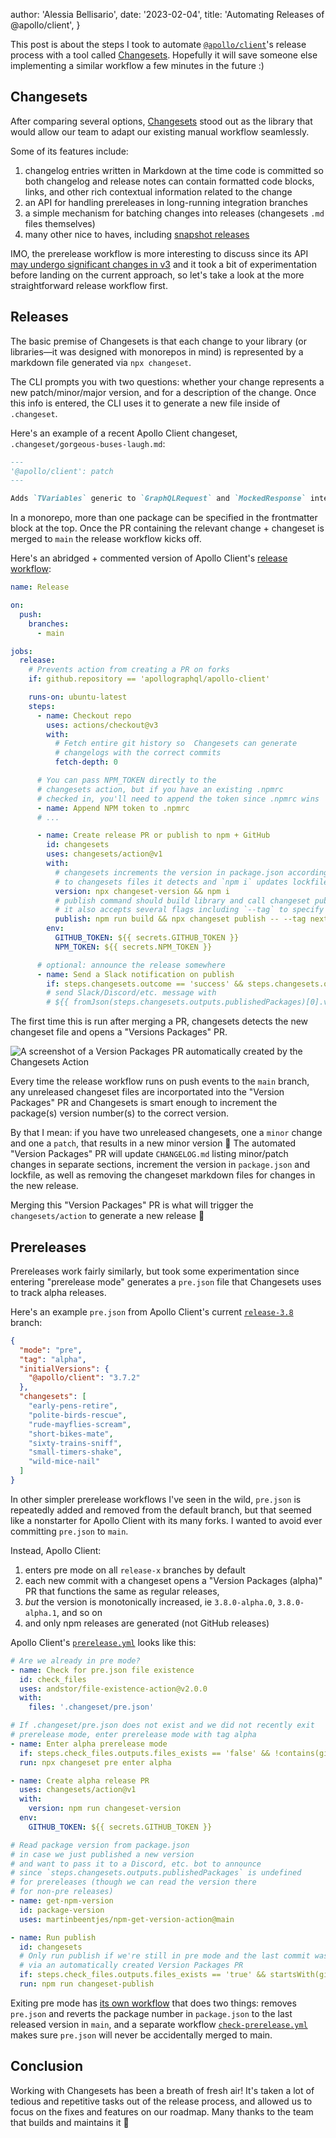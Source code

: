 
  author: 'Alessia Bellisario',
  date: '2023-02-04',
  title: 'Automating Releases of @apollo/client',
}


This post is about the steps I took to automate [`@apollo/client`](https://github.com/apollographql/apollo-client)'s release process with a tool called [Changesets](https://github.com/changesets/changesets). Hopefully it will save someone else implementing a similar workflow a few minutes in the future :)

## Changesets

After comparing several options, [Changesets](https://github.com/changesets/changesets) stood out as the library that would allow our team to adapt our existing manual workflow seamlessly.

Some of its features include:

1. changelog entries written in Markdown at the time code is committed so both changelog and release notes can contain formatted code blocks, links, and other rich contextual information related to the change
1. an API for handling prereleases in long-running integration branches
1. a simple mechanism for batching changes into releases (changesets `.md` files themselves)
1. many other nice to haves, including [snapshot releases](https://github.com/changesets/changesets/blob/main/docs/snapshot-releases.md)

IMO, the prerelease workflow is more interesting to discuss since its API [may undergo significant changes in v3](https://github.com/changesets/changesets/issues/665) and it took a bit of experimentation before landing on the current approach, so let's take a look at the more straightforward release workflow first.

## Releases

The basic premise of Changesets is that each change to your library (or libraries—it was designed with monorepos in mind) is represented by a markdown file generated via `npx changeset`.

The CLI prompts you with two questions: whether your change represents a new patch/minor/major version, and for a description of the change. Once this info is entered, the CLI uses it to generate a new file inside of `.changeset`.

Here's an example of a recent Apollo Client changeset, `.changeset/gorgeous-buses-laugh.md`:

```md
---
'@apollo/client': patch
---

Adds `TVariables` generic to `GraphQLRequest` and `MockedResponse` interfaces.
```

In a monorepo, more than one package can be specified in the frontmatter block at the top. Once the PR containing the relevant change + changeset is merged to `main` the release workflow kicks off.

Here's an abridged + commented version of Apollo Client's [release workflow](https://github.com/apollographql/apollo-client/blob/main/.github/workflows/release.yml):

```yaml
name: Release

on:
  push:
    branches:
      - main

jobs:
  release:
    # Prevents action from creating a PR on forks
    if: github.repository == 'apollographql/apollo-client'

    runs-on: ubuntu-latest
    steps:
      - name: Checkout repo
        uses: actions/checkout@v3
        with:
          # Fetch entire git history so  Changesets can generate
          # changelogs with the correct commits
          fetch-depth: 0

      # You can pass NPM_TOKEN directly to the
      # changesets action, but if you have an existing .npmrc
      # checked in, you'll need to append the token since .npmrc wins
      - name: Append NPM token to .npmrc
      # ...

      - name: Create release PR or publish to npm + GitHub
        id: changesets
        uses: changesets/action@v1
        with:
          # changesets increments the version in package.json according
          # to changesets files it detects and `npm i` updates lockfile
          version: npx changeset-version && npm i
          # publish command should build library and call changeset publish
          # it also accepts several flags including `--tag` to specify npm tag
          publish: npm run build && npx changeset publish -- --tag next
        env:
          GITHUB_TOKEN: ${{ secrets.GITHUB_TOKEN }}
          NPM_TOKEN: ${{ secrets.NPM_TOKEN }}

      # optional: announce the release somewhere
      - name: Send a Slack notification on publish
        if: steps.changesets.outcome == 'success' && steps.changesets.outputs.published == 'true'
        # send Slack/Discord/etc. message with
        # ${{ fromJson(steps.changesets.outputs.publishedPackages)[0].version }}
```

The first time this is run after merging a PR, changesets detects the new changeset file and opens a "Versions Packages" PR.

<Image
  src={version}
  alt="A screenshot of a Version Packages PR automatically created by the Changesets Action"
/>

Every time the release workflow runs on push events to the `main` branch, any unreleased changeset files are incorportated into the "Version Packages" PR and Changesets is smart enough to increment the package(s) version number(s) to the correct version.

By that I mean: if you have two unreleased changesets, one a `minor` change and one a `patch`, that results in a new minor version 🎉 The automated "Version Packages" PR will update `CHANGELOG.md` listing minor/patch changes in separate sections, increment the version in `package.json` and lockfile, as well as removing the changeset markdown files for changes in the new release.

Merging this "Version Packages" PR is what will trigger the `changesets/action` to generate a new release 🥳

## Prereleases

Prereleases work fairly similarly, but took some experimentation since entering "prerelease mode" generates a `pre.json` file that Changesets uses to track alpha releases.

Here's an example `pre.json` from Apollo Client's current [`release-3.8`](https://github.com/apollographql/apollo-client/pull/10340) branch:

```json
{
  "mode": "pre",
  "tag": "alpha",
  "initialVersions": {
    "@apollo/client": "3.7.2"
  },
  "changesets": [
    "early-pens-retire",
    "polite-birds-rescue",
    "rude-mayflies-scream",
    "short-bikes-mate",
    "sixty-trains-sniff",
    "small-timers-shake",
    "wild-mice-nail"
  ]
}
```

In other simpler prerelease workflows I've seen in the wild, `pre.json` is repeatedly added and removed from the default branch, but that seemed like a nonstarter for Apollo Client with its many forks. I wanted to avoid ever committing `pre.json` to `main`.

Instead, Apollo Client:

1. enters pre mode on all `release-x` branches by default
1. each new commit with a changeset opens a "Version Packages (alpha)" PR that functions the same as regular releases,
1. _but_ the version is monotonically increased, ie `3.8.0-alpha.0`, `3.8.0-alpha.1`, and so on
1. and only npm releases are generated (not GitHub releases)

Apollo Client's [`prerelease.yml`](https://github.com/apollographql/apollo-client/blob/main/.github/workflows/prerelease.yml) looks like this:

```yaml
# Are we already in pre mode?
- name: Check for pre.json file existence
  id: check_files
  uses: andstor/file-existence-action@v2.0.0
  with:
    files: '.changeset/pre.json'

# If .changeset/pre.json does not exist and we did not recently exit
# prerelease mode, enter prerelease mode with tag alpha
- name: Enter alpha prerelease mode
  if: steps.check_files.outputs.files_exists == 'false' && !contains(github.event.head_commit.message, 'Exit prerelease')
  run: npx changeset pre enter alpha

- name: Create alpha release PR
  uses: changesets/action@v1
  with:
    version: npm run changeset-version
  env:
    GITHUB_TOKEN: ${{ secrets.GITHUB_TOKEN }}

# Read package version from package.json
# in case we just published a new version
# and want to pass it to a Discord, etc. bot to announce
# since `steps.changesets.outputs.publishedPackages` is undefined
# for prereleases (though we can read the version there
# for non-pre releases)
- name: get-npm-version
  id: package-version
  uses: martinbeentjes/npm-get-version-action@main

- name: Run publish
  id: changesets
  # Only run publish if we're still in pre mode and the last commit was
  # via an automatically created Version Packages PR
  if: steps.check_files.outputs.files_exists == 'true' && startsWith(github.event.head_commit.message, 'Version Packages')
  run: npm run changeset-publish
```

Exiting pre mode has [its own workflow](https://github.com/apollographql/apollo-client/blob/main/.github/workflows/exit-prerelease.yml#L1:L1) that does two things: removes `pre.json` and reverts the package number in `package.json` to the last released version in `main`, and a separate workflow [`check-prerelease.yml`](https://github.com/apollographql/apollo-client/blob/main/.github/workflows/check-prerelease.yml#L1:L1) makes sure `pre.json` will never be accidentally merged to main.

## Conclusion

Working with Changesets has been a breath of fresh air! It's taken a lot of tedious and repetitive tasks out of the release process, and allowed us to focus on the fixes and features on our roadmap. Many thanks to the team that builds and maintains it 🙌
